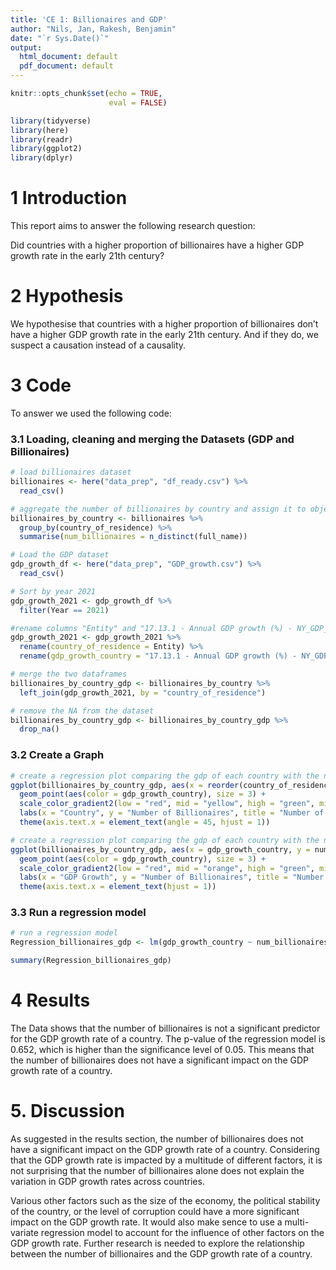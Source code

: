 ```yaml
---
title: 'CE 1: Billionaires and GDP'
author: "Nils, Jan, Rakesh, Benjamin"
date: "`r Sys.Date()`"
output:
  html_document: default
  pdf_document: default
---
```


```r
knitr::opts_chunk$set(echo = TRUE,
                      eval = FALSE)

library(tidyverse)
library(here)
library(readr)
library(ggplot2)
library(dplyr)
```


# 1 Introduction

This report aims to answer the following research question:

Did countries with a higher proportion of billionaires have a higher GDP growth rate in the early 21th century?

# 2 Hypothesis

We hypothesise that countries with a higher proportion of billionaires don't have a higher GDP growth rate in the early 21th century. And if they do, we suspect a causation instead of a causality.

# 3 Code

To answer we used the following code:

### 3.1 Loading, cleaning and merging the Datasets (GDP and Billionaires)

```r
# load billionaires dataset
billionaires <- here("data_prep", "df_ready.csv") %>%
  read_csv()

# aggregate the number of billionaires by country and assign it to object billionaires_by_country
billionaires_by_country <- billionaires %>%
  group_by(country_of_residence) %>%
  summarise(num_billionaires = n_distinct(full_name))

# Load the GDP dataset
gdp_growth_df <- here("data_prep", "GDP_growth.csv") %>%
  read_csv()

# Sort by year 2021
gdp_growth_2021 <- gdp_growth_df %>%
  filter(Year == 2021)

#rename columns "Entity" and "17.13.1 - Annual GDP growth (%) - NY_GDP_MKTP_KD_ZG"
gdp_growth_2021 <- gdp_growth_2021 %>%
  rename(country_of_residence = Entity) %>%
  rename(gdp_growth_country = "17.13.1 - Annual GDP growth (%) - NY_GDP_MKTP_KD_ZG")

# merge the two dataframes
billionaires_by_country_gdp <- billionaires_by_country %>%
  left_join(gdp_growth_2021, by = "country_of_residence")

# remove the NA from the dataset
billionaires_by_country_gdp <- billionaires_by_country_gdp %>%
  drop_na()
```

### 3.2 Create a Graph
```r
# create a regression plot comparing the gdp of each country with the number of billionaires. On the x-axis are the countries, the y-axis shows the number of billionaires and the color of the points represents the GDP of the country.
ggplot(billionaires_by_country_gdp, aes(x = reorder(country_of_residence, -num_billionaires), y = num_billionaires)) +
  geom_point(aes(color = gdp_growth_country), size = 3) +
  scale_color_gradient2(low = "red", mid = "yellow", high = "green", midpoint = 0) +
  labs(x = "Country", y = "Number of Billionaires", title = "Number of Billionaires by Country and GDP Growth") +
  theme(axis.text.x = element_text(angle = 45, hjust = 1))

# create a regression plot comparing the gdp of each country with the number of billionaires. On the x-axis are the GDP of the countries, the y-axis shows the number of billionaires and the color of the points represents the GDP growth rate of the country.
ggplot(billionaires_by_country_gdp, aes(x = gdp_growth_country, y = num_billionaires)) +
  geom_point(aes(color = gdp_growth_country), size = 3) +
  scale_color_gradient2(low = "red", mid = "orange", high = "green", midpoint = 0) +
  labs(x = "GDP Growth", y = "Number of Billionaires", title = "Number of Billionaires by Country and GDP Growth") +
  theme(axis.text.x = element_text(hjust = 1))
```

### 3.3 Run a regression model
```r
# run a regression model
Regression_billionaires_gdp <- lm(gdp_growth_country ~ num_billionaires, data = billionaires_by_country_gdp)

summary(Regression_billionaires_gdp)
```

# 4 Results
The Data shows that the number of billionaires is not a significant predictor for the GDP growth rate of a country. The p-value of the regression model is 0.652, which is higher than the significance level of 0.05. This means that the number of billionaires does not have a significant impact on the GDP growth rate of a country.


# 5. Discussion
As suggested in the results section, the number of billionaires does not have a significant impact on the GDP growth rate of a country. Considering that the GDP growth rate is impacted by a multitude of different factors, it is not surprising that the number of billionaires alone does not explain the variation in GDP growth rates across countries.

Various other factors such as the size of the economy, the political stability of the country, or the level of corruption could have a more significant impact on the GDP growth rate. It would also make sence to use a multi-variate regression model to account for the influence of other factors on the GDP growth rate. Further research is needed to explore the relationship between the number of billionaires and the GDP growth rate of a country.
